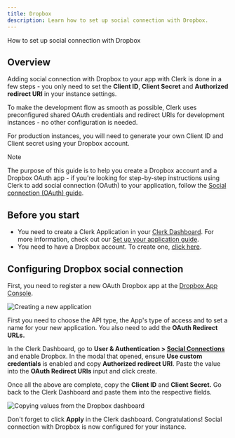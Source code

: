 ```yaml
---
title: Dropbox
description: Learn how to set up social connection with Dropbox.
---
```


How to set up social connection with Dropbox

## Overview

Adding social connection with Dropbox to your app with Clerk is done in a few steps - you only need to set the **Client ID**, **Client Secret** and **Authorized redirect URI** in your instance settings.

To make the development flow as smooth as possible, Clerk uses preconfigured shared OAuth credentials and redirect URIs for development instances - no other configuration is needed.

For production instances, you will need to generate your own Client ID and Client secret using your Dropbox account.

> [!NOTE]
> The purpose of this guide is to help you create a Dropbox account and a Dropbox OAuth app - if you're looking for step-by-step instructions using Clerk to add social connection (OAuth) to your application, follow the [Social connection (OAuth) guide](/docs/authentication/social-connections/oauth).

## Before you start

- You need to create a Clerk Application in your [Clerk Dashboard](https://dashboard.clerk.com/). For more information, check out our [Set up your application guide](/docs/quickstarts/setup-clerk).
- You need to have a Dropbox account. To create one, [click here](https://www.dropbox.com/lp/developers).

## Configuring Dropbox social connection

First, you need to register a new OAuth Dropbox app at the [Dropbox App Console](https://www.dropbox.com/developers/apps).

![Creating a new application](/docs/images/authentication-providers/dropbox/creating-new-application.jpg)

First you need to choose the API type, the App's type of access and to set a name for your new application. You also need to add the **OAuth Redirect URLs.**

In the Clerk Dashboard, go to **User & Authentication > [Social Connections](https://dashboard.clerk.com/last-active?path=user-authentication/social-connections)** and enable Dropbox. In the modal that opened, ensure **Use custom credentials** is enabled and copy **Authorized redirect URI**. Paste the value into the **OAuth Redirect URIs** input and click create.

Once all the above are complete, copy the **Client ID** and **Client Secret.** Go back to the Clerk Dashboard and paste them into the respective fields.

![Copying values from the Dropbox dashboard](/docs/images/authentication-providers/dropbox/copying-values-from-dropbox-dashboard.jpg)

Don't forget to click **Apply** in the Clerk dashboard. Congratulations! Social connection with Dropbox is now configured for your instance.
